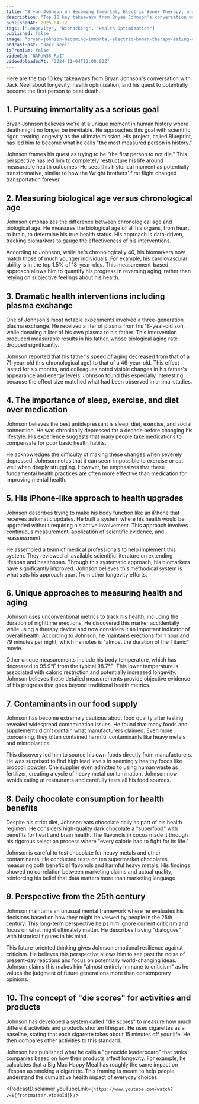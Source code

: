 ```yaml
---
title: "Bryan Johnson on Becoming Immortal, Electric Boner Therapy, and Eating Chocolate Daily"
description: "Top 10 key takeaways from Bryan Johnson's conversation with Jack Neel about longevity, health optimization, and his quest to potentially become the first person to beat death."
publishedAt: 2025-04-12
tags: ["Longevity", "Biohacking", "Health Optimization"]
published: false
image: "bryan-johnson-becoming-immortal-electric-boner-therapy-eating-chocolate-daily.jpg"
podcastHost: "Jack Neel"
isPremium: false
videoId: "NAPaW5S_RbI"
videoUploadedAt: "2024-11-04T12:00:00Z"
---
```



<PodcastSummaryPageLayout frontmatter={frontmatter}>

Here are the top 10 key takeaways from Bryan Johnson's conversation with Jack Neel about longevity, health optimization, and his quest to potentially become the first person to beat death.

## 1. Pursuing immortality as a serious goal

Bryan Johnson believes we're at a unique moment in human history where death might no longer be inevitable. He approaches this goal with scientific rigor, treating longevity as the ultimate mission. His project, called Blueprint, has led him to become what he calls "the most measured person in history."

Johnson frames his quest as trying to be "the first person to not die." This perspective has led him to completely restructure his life around measurable health outcomes. He sees this historical moment as potentially transformative, similar to how the Wright brothers' first flight changed transportation forever.

## 2. Measuring biological age versus chronological age

Johnson emphasizes the difference between chronological age and biological age. He measures the biological age of all his organs, from heart to brain, to determine his true health status. His approach is data-driven, tracking biomarkers to gauge the effectiveness of his interventions.

According to Johnson, while he's chronologically 46, his biomarkers now match those of much younger individuals. For example, his cardiovascular ability is in the top 1.5% of 18-year-olds. This measurement-based approach allows him to quantify his progress in reversing aging, rather than relying on subjective feelings about his health.

## 3. Dramatic health interventions including plasma exchange

One of Johnson's most notable experiments involved a three-generation plasma exchange. He received a liter of plasma from his 18-year-old son, while donating a liter of his own plasma to his father. This intervention produced measurable results in his father, whose biological aging rate dropped significantly.

Johnson reported that his father's speed of aging decreased from that of a 71-year-old (his chronological age) to that of a 46-year-old. This effect lasted for six months, and colleagues noted visible changes in his father's appearance and energy levels. Johnson found this especially interesting because the effect size matched what had been observed in animal studies.

## 4. The importance of sleep, exercise, and diet over medication

Johnson believes the best antidepressant is sleep, diet, exercise, and social connection. He was chronically depressed for a decade before changing his lifestyle. His experience suggests that many people take medications to compensate for poor basic health habits.

He acknowledges the difficulty of making these changes when severely depressed. Johnson notes that it can seem impossible to exercise or eat well when deeply struggling. However, he emphasizes that these fundamental health practices are often more effective than medication for improving mental health.

## 5. His iPhone-like approach to health upgrades

Johnson describes trying to make his body function like an iPhone that receives automatic updates. He built a system where his health would be upgraded without requiring his active involvement. This approach involves continuous measurement, application of scientific evidence, and reassessment.

He assembled a team of medical professionals to help implement this system. They reviewed all available scientific literature on extending lifespan and healthspan. Through this systematic approach, his biomarkers have significantly improved. Johnson believes this methodical system is what sets his approach apart from other longevity efforts.

## 6. Unique approaches to measuring health and aging

Johnson uses unconventional metrics to track his health, including the duration of nighttime erections. He discovered this marker accidentally while using a therapy device and now considers it an important indicator of overall health. According to Johnson, he maintains erections for 1 hour and 79 minutes per night, which he notes is "almost the duration of the Titanic" movie.

Other unique measurements include his body temperature, which has decreased to 95.9°F from the typical 98.7°F. This lower temperature is associated with caloric restriction and potentially increased longevity. Johnson believes these detailed measurements provide objective evidence of his progress that goes beyond traditional health metrics.

## 7. Contaminants in our food supply

Johnson has become extremely cautious about food quality after testing revealed widespread contamination issues. He found that many foods and supplements didn't contain what manufacturers claimed. Even more concerning, they often contained harmful contaminants like heavy metals and microplastics.

This discovery led him to source his own foods directly from manufacturers. He was surprised to find high lead levels in seemingly healthy foods like broccoli powder. One supplier even admitted to using human waste as fertilizer, creating a cycle of heavy metal contamination. Johnson now avoids eating at restaurants and carefully tests all his food sources.

## 8. Daily chocolate consumption for health benefits

Despite his strict diet, Johnson eats chocolate daily as part of his health regimen. He considers high-quality dark chocolate a "superfood" with benefits for heart and brain health. The flavonols in cocoa made it through his rigorous selection process where "every calorie had to fight for its life."

Johnson is careful to test chocolate for heavy metals and other contaminants. He conducted tests on ten supermarket chocolates, measuring both beneficial flavonols and harmful heavy metals. His findings showed no correlation between marketing claims and actual quality, reinforcing his belief that data matters more than marketing language.

## 9. Perspective from the 25th century

Johnson maintains an unusual mental framework where he evaluates his decisions based on how they might be viewed by people in the 25th century. This long-term perspective helps him ignore current criticism and focus on what might ultimately matter. He describes having "dialogues" with historical figures in his mind.

This future-oriented thinking gives Johnson emotional resilience against criticism. He believes this perspective allows him to see past the noise of present-day reactions and focus on potentially world-changing ideas. Johnson claims this makes him "almost entirely immune to criticism" as he values the judgment of future generations more than contemporary opinions.

## 10. The concept of "die scores" for activities and products

Johnson has developed a system called "die scores" to measure how much different activities and products shorten lifespan. He uses cigarettes as a baseline, stating that each cigarette takes about 15 minutes off your life. He then compares other activities to this standard.

Johnson has published what he calls a "genocide leaderboard" that ranks companies based on how their products affect longevity. For example, he calculates that a Big Mac Happy Meal has roughly the same impact on lifespan as smoking a cigarette. This framing is meant to help people understand the cumulative health impact of everyday choices.

<PodcastDisclaimer
  youTubeLink={`https://www.youtube.com/watch?v=${frontmatter.videoId}`}
/>

</PodcastSummaryPageLayout>
